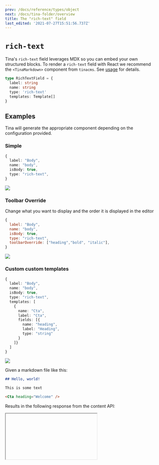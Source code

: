 ```yaml
---
prev: /docs/reference/types/object
next: /docs/tina-folder/overview
title: The "rich-text" field
last_edited: '2021-07-27T15:51:56.737Z'
---
```


# `rich-text`

Tina's `rich-text` field leverages MDX so you can embed your own structured blocks. To render
a `rich-text` field with React we recommend the `<TinaMarkdown>` component from `tinacms`. See [usage](#usage)
for details.

```ts
type RichTextField = {
  label: string
  name: string
  type: 'rich-text'
  templates: Template[]
}
```

## Examples

Tina will generate the appropriate component depending on the
configuration provided.

### Simple

```ts
{
  label: "Body",
  name: "body",
  isBody: true,
  type: "rich-text",
}
```

![](https://res.cloudinary.com/forestry-demo/image/upload/v1722381461/Screenshot_2024-07-31_at_9.17.27_AM_hu7wj1.png)

### Toolbar Override

Change what you want to display and the order it is displayed in the editor

```javascript
{
  label: "Body",
  name: "body",
  isBody: true,
  type: "rich-text",
  toolbarOverride: ["heading","bold", "italic"],
}
```

![](https://res.cloudinary.com/forestry-demo/image/upload/v1722381590/Screenshot_2024-07-31_at_9.19.47_AM_dukos7.png)

### Custom custom templates

```ts
{
  label: "Body",
  name: "body",
  isBody: true,
  type: "rich-text",
  templates: [
    {
      name: "Cta",
      label: "Cta",
      fields: [{
        name: "heading",
        label: "Heading",
        type: "string"
      }
    ]}
  ]
}
```

![](https://res.cloudinary.com/forestry-demo/image/upload/v1722381505/Screenshot_2024-07-31_at_9.18.10_AM_p93fjv.png)

Given a markdown file like this:

```md
## Hello, world!

This is some text

<Cta heading="Welcome" />
```

Results in the following response from the content API:

<Iframe iframeSrc="/api/graphiql/?query=%7B%0A%20%20post(relativePath%3A%20%22voteForPedro.json%22)%20%7B%0A%20%20%20%20body%0A%20%20%7D%0A%7D%0A&#x22; " height={400} />

## Using `TinaMarkdown`

The `<TinaMarkdown>` component allows you to control how each element
is rendered. You *must* provide a component for each template registered
in the `templates` property of your field definition. Note that you can also
control rendering of built-in elements like `<h1>, <a>, <img>`

```ts
type TinaMarkdown = ({
  // The rich-text data returned from the content API
  content: TinaMarkdownContent
  /**
   * Any templates provided in the rich-text field.
   * Optionally, most elements (ex. <a>) can also
   * be overridden
   */
  components?: Components<{}>
}) => JSX.Element
```

```ts
import { TinaMarkdown } from 'tinacms/dist/rich-text'

// The `props` here are based off our custom "Cta" MDX component
const Cta = (props) => {
  return <h2>{props.heading}</h2>
}

export default function MyPage(props) {
  return (
    <div>
      <h1>{props.data.post.title}</h1>
      <TinaMarkdown components={{ Cta }} content={props.data.post.body} />
    </div>
  )
}
```

***

## Caveats

Since markdown and MDX are traditionally handled through some sort of build
step, Tina's approach adds some constraints to make things work as expected.
[Read more](/docs/editing/markdown/) about Tina's approach to handling markdown
and MDX.

### All content must be *serializable*

When we say serializable, we mean that they must not be JavaScript expressions that would need to be executed at any point.

* No support for `import`/`export`
* No support for JavaScript expressions (eg. `const a = 2`, `console.log("Hello")`)

For example:

```md
## Today is {new Date().toLocaleString()}
```

This expression will be ignored, instead register a "Date" `template`:

```md
## Today is <Date />
```

Then you can create a `Date` component which returns `new Date().toLocaleString()` under the hood.

### All JSX must be registered as a `template`

In the above example, if you failed to add the `Cta` *template* in your schema definition, the JSX element
will be treated as html

***

## Handling markdown

Since markdown is an open-format Tina does its best to handle the most common syntax's, but in some scenarios Tina will ignore or automatically alter content:

### Unsupported elements

While most markdown features are supported out of the box, Tina will ignore elements that it cannot handle. We *do not* expect to support the full [CommonMark](https://commonmark.org/) and
[GitHub Flavored Markdown](https://github.github.com/gfm/) specs. Be sure to voice your support for various rich-text features by reaching out through one of our [community channels](/community/)!

* Footnotes
* Code blocks via indentation (use ` ``` ` instead)
* Strikethrough

### Automatic transforms

For some elements, Tina will automatically transform the values:

**Bold and italic marks**:

```
__Hello__
```

Will be transformed to:

```
**Hello**
```

**Line items**:

```
- Item 1
```

Will be transformed to:

```
* Item 1
```

**Deeply-nested blockquotes and code blocks**:

Some of the more complex nesting patterns you can do with markdown are not supported

```
* > My blockquote
```

Will be transformed to:

```
* My blockquote
```

## Markdown tables

<WarningCallout body="This is an experimental feature, and the API is subject to change. Have any thoughts? Let us know in the chat or through one of our community channels. " />

Tables are supported through a custom template which is exported from `tinacms`. To use it, import it and provide it as a `template` for your `rich-text` field:

```ts
import { tinaTableTemplate } from 'tinacms'

{
  type: 'rich-text',
  label: 'Body',
  name: '_body',
  templates: [
    tinaTableTemplate,
  ]
}
```

Render it with the `table` component in `<TinaMarkdown>`. Note that the table cell's `value` is a rich-text element so should be rendered with a nested `<TinaMarkdown>` component:

```tsx

const MyTable = props => <table>
  {props.tableRows.map((tableRow) => (
    <tr>
      {tableRow.tableCells.map((tableCell) => (
        <td>
          <TinaMarkdown content={tableCell.value} />
        </td>
      ))}
    </tr>
  ))}
</table>

<TinaMarkdown components={{ table: (props) => <MyTable {...props} /> }} />
```

## Custom shortcode syntax

<WarningCallout body="This is an experimental feature, and the API is subject to change. Have any thoughts? Let us know in the chat, or through one of our community channels." />

If you have some custom shortcode logic in your markdown, you can specify it in the `templates` property and Tina will handle it as if it were a `jsx` element:

The following snippet would throw an error while parsing since Tina doesn't know what to do with `{{}}`:

```markdown
{{ WarningCallout content="This is an experimental feature, and the API is subject to change. Have any thoughts? Let us know in the chat, or through one of our [community channels](/community/)!" }}
```

But you can tell Tina how to handle it with a `template`:

```ts
{
  collections: [
    {
      // ...
      fields: [
        {
          type: 'rich-text',
          name: 'body',
          templates: [
            {
              name: 'WarningCallout',
              label: 'WarningCallout',
              match: {
                start: '{{',
                end: '}}',
              },
              fields: [
                {
                  name: 'content',
                  label: 'Content',
                  type: 'string',
                  required: true,
                  ui: {
                    component: 'textarea',
                  },
                },
              ],
            },
          ],
        },
      ],
    },
  ]
}
```

### Raw strings in shortcodes

Certain frameworks support shortcodes with Raw string values:

```
{{<  myshortcode "This is some raw text" >}}
```

This is supported in Tina with the special `_value` field.

```ts
fields: [
  {
    type: 'rich-text',
    name: 'body',
    templates: [
      {
        name: 'myshortcode',
        label: 'myshortcode',
        match: {
          start: '{{',
          end: '}}',
        },
        fields: [
          {
            name: '_value',
            label: 'value',
            type: 'string',
            required: true,
          },
        ],
      },
    ],
  },
]
```

### Nesting content in a shortcode.

Shortcodes can provide a `children` field, which allows content to be nested within a shortcode.

```md
{{% shortcode %}}
What up!
{{% /shortcode %}}
```

Your field template definition would look something like:

```javascript
{
  name: "pull_quote2",
  label: "pull_quote2",
  match: {
    name: "pull-quote",
    start: "{{%",
    end: "%}}"
  },
  fields: [
    {
      name: "children",
      type: "rich-text"
    }
  ]
}
```

> Note: the children type currently needs to be of type: \`rich-text\`.

### Using shortcode names with dashes.

Sometimes your shortcode will contain characters that aren't supported in Tina's content modelling

```md
{{% my-shortcode %}}
```

You can supply a `name` on the `match` object to handle this.

```ts
fields: [
  {
    type: 'rich-text',
    name: 'body',
    templates: [
      {
        name: 'myshortcode',
        label: 'myshortcode',
        match: {
          start: '{{',
          end: '}}',
          name: 'my-shortcode',
        },
        // ...
      },
    ],
  },
]
```

## Other notes

### Full Spec

The full Tina MDX spec can be found [here](https://github.com/tinacms/tinacms/blob/main/packages/%40tinacms/mdx/spec.md "TinaCMS MDX Spec")

### Default values

If setting a default value for a rich-text field, you must provide the document AST. See [example here](/docs/schema/#default-value-for-rich-text)
